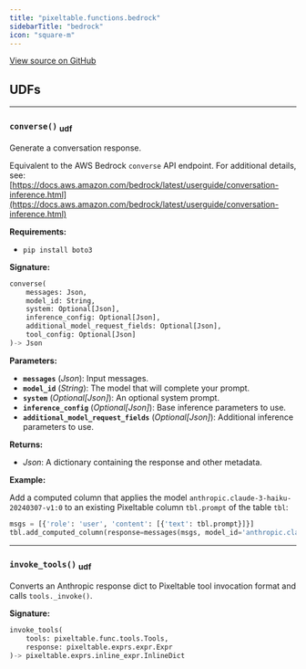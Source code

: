 ```yaml
---
title: "pixeltable.functions.bedrock"
sidebarTitle: "bedrock"
icon: "square-m"
---
```

<a href="https://github.com/pixeltable/pixeltable/blob/v0.3/pixeltable/functions/bedrock.py#L0" target="_blank">View source on GitHub</a>

## UDFs


---

### `converse()` <sub>udf</sub>

Generate a conversation response.


Equivalent to the AWS Bedrock `converse` API endpoint. For additional details, see: [https://docs.aws.amazon.com/bedrock/latest/userguide/conversation-inference.html](https://docs.aws.amazon.com/bedrock/latest/userguide/conversation-inference.html)

**Requirements:**

- `pip install boto3`


**Signature:**

```python
converse(
    messages: Json,
    model_id: String,
    system: Optional[Json],
    inference_config: Optional[Json],
    additional_model_request_fields: Optional[Json],
    tool_config: Optional[Json]
)-> Json
```

**Parameters:**

- **`messages`** (*Json*): Input messages.
- **`model_id`** (*String*): The model that will complete your prompt.
- **`system`** (*Optional[Json]*): An optional system prompt.
- **`inference_config`** (*Optional[Json]*): Base inference parameters to use.
- **`additional_model_request_fields`** (*Optional[Json]*): Additional inference parameters to use.

**Returns:**

- *Json*: A dictionary containing the response and other metadata.



**Example:**

Add a computed column that applies the model `anthropic.claude-3-haiku-20240307-v1:0` to an existing Pixeltable column `tbl.prompt` of the table `tbl`:
```python
msgs = [{'role': 'user', 'content': [{'text': tbl.prompt}]}]
tbl.add_computed_column(response=messages(msgs, model_id='anthropic.claude-3-haiku-20240307-v1:0'))
```


---

### `invoke_tools()` <sub>udf</sub>

Converts an Anthropic response dict to Pixeltable tool invocation format and calls `tools._invoke()`.


**Signature:**

```python
invoke_tools(
    tools: pixeltable.func.tools.Tools,
    response: pixeltable.exprs.expr.Expr
)-> pixeltable.exprs.inline_expr.InlineDict
```

